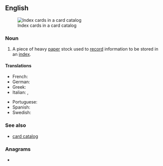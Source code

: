 ==English==
[[Image:LA2-katalogkort.jpg|thumb|right|Index cards in a card catalog]]

===Noun===
{{en-noun}}

# A piece of heavy [[paper]] stock used to [[record]] information to be stored in an [[index]].

====Translations====
{{trans-top|piece of heavy paper stock used to record information to be stored in an index}}
* French: {{t+|fr|fiche|f}}
* German: {{t+|de|Karteikarte|f}}
* Greek: {{t|el|καρτέλλα|f}}
* Italian: {{t+|it|cartellino|m}}, {{t+|it|scheda|f}}
{{trans-mid}}
* Portuguese: {{t+|pt|ficha|f}}
* Spanish: {{t+|es|ficha|f}}
* Swedish: {{t|sv|kartotekskort|n}}
{{trans-bottom}}

===See also===
* [[card catalog]]

===Anagrams===
* {{anagrams|en|card-index}}